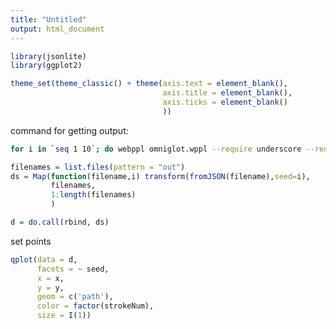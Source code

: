 ```yaml
---
title: "Untitled"
output: html_document
---
```


```r
library(jsonlite)
library(ggplot2)
```

```r
theme_set(theme_classic() + theme(axis.text = element_blank(),
                                  axis.title = element_blank(),
                                  axis.ticks = element_blank()
                                  ))
```


command for getting output:
```sh
for i in `seq 1 10`; do webppl omniglot.wppl --require underscore --require b-spline --random-seed $i | tail -1 > out$i.json; done
```

```r
filenames = list.files(pattern = "out")
ds = Map(function(filename,i) transform(fromJSON(filename),seed=i),
         filenames,
         1:length(filenames)
         )

d = do.call(rbind, ds)
```


set points
```r
qplot(data = d,
      facets = ~ seed,
      x = x,
      y = y,
      geom = c('path'),
      color = factor(strokeNum),
      size = I(1))
```

